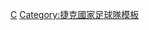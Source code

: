{{国家队
 | name      = 2006年世界杯足球赛捷克参赛名单
 | bg        = #DD0000
 | fg        = white
 | bordercolor = #000080
 | country   = 捷克
 | flag      = the Czech Republic
 | comp link = 2006年世界杯足球赛
 | comp      = 2006年世界杯足球赛
 | p1        = [[佩特·切赫|-{zh-hans:切赫;zh-hk:施治;zh-tw:切赫;}-]]
 | p2        = [[兹德涅克·格里格拉|-{zh-hans:格里格拉;zh-hk:基謝拉;zh-tw:格里格拉;}-]]
 | p3        = [[帕维尔·马雷什|-{zh-hans:帕维尔·马雷什;zh-hk:馬利斯;zh-tw:馬雷什;}-]]
 | p4        = [[托马什·加拉塞克|-{zh-hans:加拉塞克;zh-hk:加拉錫;zh-tw:加拉塞克;}-]]
 | p5        = [[拉多斯拉夫·科瓦奇|-{zh-hans:拉多斯拉夫·科瓦奇;zh-hk:拉杜斯拉夫·高華;zh-tw:拉多斯拉夫·科瓦奇;}-]]
 | p6        = [[马雷克·扬库洛夫斯基|-{zh-hans:扬库洛夫斯基;zh-hk:贊古盧夫斯基;zh-tw:揚庫洛夫斯基;}-]]
 | p7        = [[利博尔·西昂科|-{zh-hans:西昂科;zh-hk:施安高;zh-tw:西昂科;}-]]
 | p8        = [[卡雷爾·波波斯基|-{zh-hans:波博尔斯基;zh-hk:普波斯基;zh-tw:波博斯基;}-]]
 | p9        = [[扬·科勒|-{zh-hans:扬·科勒;zh-hk:真·高拿;zh-tw:揚·科勒;}-]]
 | p10       = [[托马什·罗西基|-{zh-hans:罗西基;zh-hk:路斯基;zh-tw:羅西基;}-]]
 | p11       = [[帕维尔·内德维德|-{zh-hans:内德维德;zh-hk:尼維特;zh-tw:內德維德;}-]]
 | p12       = [[弗拉迪斯拉夫·洛克文茨|-{zh-hans:洛克文茨;zh-hk:盧雲歷;zh-tw:洛克文茨;}-]]
 | p13       = [[马丁·伊拉内克|-{zh-hans:伊拉内克;zh-hk:贊蘭歷;zh-tw:伊拉內克;}-]]
 | p14       = [[达维德·亚罗利姆|-{zh-hans:亚罗利姆;zh-hk:查路林;zh-tw:亞羅利姆;}-]]
 | p15       = [[米兰·巴罗什|-{zh-hans:巴罗什;zh-hk:巴路士;zh-tw:巴羅什;}-]]
 | p16       = [[亚罗米尔·布拉热克|-{zh-hans:布拉热克;zh-hk:巴拉錫;zh-tw:布拉熱克;}-]]
 | p17       = [[伊日·施泰纳|-{zh-hans:施泰纳;zh-hk:史達拿;zh-tw:施泰納;}-]]
 | p18       = [[马雷克·海因茨|-{zh-hans:海因茨;zh-hk:馬歷·軒斯;zh-tw:海因茨;}-]]
 | p19       = [[扬·波拉克|-{zh-hans:波拉克;zh-hk:保勒;zh-tw:波拉克;}-]]
 | p20       = [[亚罗斯拉夫·普拉希尔|-{zh-hans:普拉希尔;zh-hk:柏拉斯;zh-tw:普拉希爾;}-]]
 | p21       = [[托马什·乌伊法卢西|-{zh-hans:乌伊法卢西;zh-hk:烏化奴斯;zh-tw:烏伊法盧斯;}-]]
 | p22       = [[达维德·罗泽纳尔|-{zh-hans:罗泽纳尔;zh-hk:羅辛奴;zh-tw:羅澤納爾;}-]]
 | p23       = [[安托宁·金斯基|-{zh-hans:金斯基;zh-hk:堅斯基;zh-tw:金斯基;}-]]
 | coach     = [[卡雷尔·布吕克纳|-{zh-hans:布吕克纳;zh-hk:布克拿;zh-tw:布呂克納;}-]]
}}<noinclude>
[[Category:2006年世界杯足球赛参赛名单模板|C]]
[[Category:捷克國家足球隊模板]]
</noinclude>